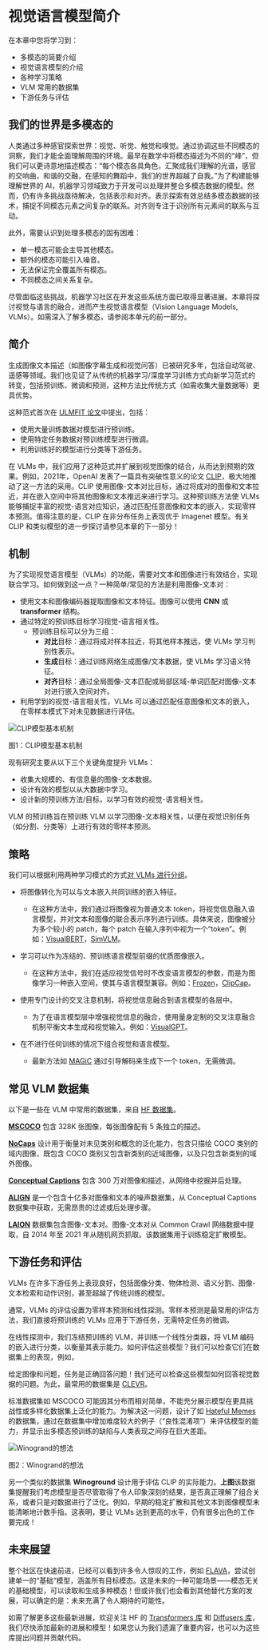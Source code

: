 # 视觉语言模型简介

在本章中您将学习到：
- 多模态的简要介绍
- 视觉语言模型的介绍
- 各种学习策略
- VLM 常用的数据集
- 下游任务与评估

## 我们的世界是多模态的

人类通过多种感官探索世界：视觉、听觉、触觉和嗅觉。通过协调这些不同模态的洞察，我们才能全面理解周围的环境。最早在数学中将模态描述为不同的“峰”，但我们可以更诗意地描述模态：“每个模态各具角色，汇聚成我们理解的光谱，感官的交响曲，和谐的交融，在感知的舞蹈中，我们的世界超越了自我。”为了构建能够理解世界的 AI，机器学习领域致力于开发可以处理并整合多模态数据的模型。然而，仍有许多挑战亟待解决，包括表示和对齐。表示探索有效总结多模态数据的技术，捕捉不同模态元素之间复杂的联系。对齐则专注于识别所有元素间的联系与互动。

此外，需要认识到处理多模态的固有困难：
- 单一模态可能会主导其他模态。
- 额外的模态可能引入噪音。
- 无法保证完全覆盖所有模态。
- 不同模态之间关系复杂。

尽管面临这些挑战，机器学习社区在开发这些系统方面已取得显著进展。本章将探讨视觉与语言的融合，进而产生视觉语言模型（Vision Language Models, VLMs）。如需深入了解多模态，请参阅本单元的前一部分。

## 简介

生成图像文本描述（如图像字幕生成和视觉问答）已被研究多年，包括自动驾驶、遥感等领域。我们也见证了从传统的机器学习/深度学习训练方式向新学习范式的转变，包括预训练、微调和预测，这种方法比传统方式（如需收集大量数据等）更具优势。

这种范式首次在 [ULMFIT 论文](https://aclanthology.org/P18-1031.pdf)中提出，包括：
- 使用大量训练数据对模型进行预训练。
- 使用特定任务数据对预训练模型进行微调。
- 利用训练好的模型进行分类等下游任务。

在 VLMs 中，我们应用了这种范式并扩展到视觉图像的结合，从而达到预期的效果。例如，2021年，OpenAI 发表了一篇具有突破性意义的论文 [CLIP](https://openai.com/research/clip)，极大地推动了这一方法的采用。CLIP 使用图像-文本对比目标，通过将成对的图像和文本拉近，并在嵌入空间中将其他图像和文本推远来进行学习。这种预训练方法使 VLMs 能够捕捉丰富的视觉-语言对应知识，通过匹配任意图像和文本的嵌入，实现零样本预测。值得注意的是，CLIP 在非分布任务上表现优于 Imagenet 模型。有关 CLIP 和类似模型的进一步探讨请参见本章的下一部分！

## 机制

为了实现视觉语言模型（VLMs）的功能，需要对文本和图像进行有效结合，实现联合学习。如何做到这一点？一种简单/常见的方法是利用图像-文本对：
- 使用文本和图像编码器提取图像和文本特征。图像可以使用 **CNN** 或 **transformer** 结构。
- 通过特定的预训练目标学习视觉-语言相关性。
    - 预训练目标可以分为三组：
        - **对比**目标：通过将成对样本拉近，将其他样本推远，使 VLMs 学习判别性表示。
        - **生成**目标：通过训练网络生成图像/文本数据，使 VLMs 学习语义特征。
        - **对齐**目标：通过全局图像-文本匹配或局部区域-单词匹配对图像-文本对进行嵌入空间对齐。
- 利用学到的视觉-语言相关性，VLMs 可以通过匹配任意图像和文本的嵌入，在零样本模式下对未见数据进行评估。

<div class="flex justify-center">
    <img src="https://huggingface.co/datasets/hf-vision/course-assets/resolve/99ac107ade7fb89aae792f3655341528e64e1fbb/clip_paper.png" alt="CLIP模型基本机制">
<p>图1：CLIP模型基本机制</p>
</div>

现有研究主要从以下三个关键角度提升 VLMs：
- 收集大规模的、有信息量的图像-文本数据。
- 设计有效的模型以从大数据中学习。
- 设计新的预训练方法/目标，以学习有效的视觉-语言相关性。

VLM 的预训练旨在预训练 VLM 以学习图像-文本相关性，以便在视觉识别任务（如分割、分类等）上进行有效的零样本预测。

## 策略

我们可以根据利用两种学习模式的方式[对 VLMs 进行分组](https://lilianweng.github.io/posts/2022-06-09-vlm/#no-training)。

- 将图像转化为可以与文本嵌入共同训练的嵌入特征。
    - 在这种方法中，我们通过将图像视为普通文本 token，将视觉信息融入语言模型，并对文本和图像的联合表示序列进行训练。具体来说，图像被分为多个较小的 patch，每个 patch 在输入序列中视为一个“token”。例如：[VisualBERT](https://arxiv.org/abs/1908.03557)，[SimVLM](https://arxiv.org/abs/2108.10904)。

- 学习可以作为冻结的、预训练语言模型前缀的优质图像嵌入。
    - 在这种方法中，我们在适应视觉信号时不改变语言模型的参数，而是为图像学习一种嵌入空间，使其与语言模型兼容。例如：[Frozen](https://arxiv.org/abs/2106.13884)，[ClipCap](https://arxiv.org/abs/2111.09734)。

- 使用专门设计的交叉注意机制，将视觉信息融合到语言模型的各层中。
    - 为了在语言模型层中增强视觉信息的融合，使用量身定制的交叉注意融合机制平衡文本生成和视觉输入。例如：[VisualGPT](https://arxiv.org/abs/2102.10407)。

- 在不进行任何训练的情况下组合视觉和语言模型。
    - 最新方法如 [MAGiC](https://arxiv.org/abs/2205.02655) 通过引导解码来生成下一个 token，无需微调。

## 常见 VLM 数据集

以下是一些在 VLM 中常用的数据集，来自 [HF 数据集](https://huggingface.co/docs/datasets/index)。

**[MSCOCO](https://huggingface.co/datasets/HuggingFaceM4/COCO)** 包含 328K 张图像，每张图像配有 5 条独立的描述。

**[NoCaps](https://huggingface.co/datasets/HuggingFaceM4/NoCaps)** 设计用于衡量对未见类别和概念的泛化能力，包含只描绘 COCO 类别的域内图像，既包含 COCO 类别又包含新类别的近域图像，以及只包含新类别的域外图像。

**[Conceptual Captions](https://huggingface.co/datasets/conceptual_captions)** 包含 300 万对图像和描述，从网络中挖掘并后处理。

**[ALIGN](https://huggingface.co/blog/vit-align)** 是一个包含十亿多对图像和文本的噪声数据集，从 Conceptual Captions 数据集中获取，无需昂贵的过滤或后处理步骤。

**[LAION](https://huggingface.co/collections/laion/openclip-datacomp-64fcac9eb961d0d12cb30bc3)** 数据集包含图像-文本对。图像-文本对从 Common Crawl 网络数据中提取，自 2014 年至 2021 年从随机网页抓取。该数据集用于训练稳定扩散模型。

## 下游任务和评估

VLMs 在许多下游任务上表现良好，包括图像分类、物体检测、语义分割、图像-文本检索和动作识别，甚至超越了传统训练的模型。

通常，VLMs 的评估设置为零样本预测和线性探测。零样本预测是最常用的评估方法，我们直接将预训练的 VLMs 应用于下游任务，无需特定任务的微调。

在线性探测中，我们冻结预训练的 VLM，并训练一个线性分类器，将 VLM 编码的嵌入进行分类，以衡量其表示能力。如何评估这些模型？我们可以检查它们在数据集上的表现，例如，

给定图像和问题，任务是正确回答问题！我们还可以检查这些模型如何回答视觉数据的问题。为此，最常用的数据集是 [CLEVR](https://cs.stanford.edu/people/jcjohns/clevr/)。

标准数据集如 MSCOCO 可能因其分布而相对简单，不能充分展示模型在更具挑战性或多样化数据集上泛化的能力。为解决这一问题，设计了如 [Hateful Memes](https://arxiv.org/abs/2005.04790) 的数据集，通过在数据集中增加难度较大的例子（“良性混淆项”）来评估模型的能力，并显示出多模态预训练的缺陷与人类表现之间存在巨大差距。

<div class="flex justify-center">
    <img src="https://huggingface.co/datasets/hf-vision/course-assets/resolve/99ac107ade7fb89aae792f3655341528e64e1fbb/winogrand_paper.png" alt="Winogrand的想法">
<p>图2：Winogrand的想法</p>
</div>

另一个类似的数据集 **Winoground** 设计用于评估 CLIP 的实际能力。**上图**该数据集提醒我们考虑模型是否尽管取得了令人印象深刻的结果，是否真正理解了组合关系，或者只是对数据进行了泛化。例如，早期的稳定扩散和其他文本到图像模型未能清晰地计数手指。这表明，要让 VLMs 达到更高的水平，仍有很多出色的工作要完成！

## 未来展望

整个社区在快速前进，已经可以看到许多令人惊叹的工作，例如 [FLAVA](https://arxiv.org/abs/2112.04482)，尝试创建单一的“基础”模型，涵盖所有目标模态。这是未来的一种可能场景——模态无关的基础模型，可以读取和生成多种模态！但或许我们也会看到其他替代方案的发展，可以确定的是：未来充满了令人期待的可能性。

如需了解更多这些最新进展，欢迎关注 HF 的 [Transformers 库](https://huggingface.co/docs/transformers/index) 和 [Diffusers 库](https://huggingface.co/docs/diffusers/index)，我们尽快添加最新的进展和模型！如果您认为我们遗漏了重要内容，也可以为这些库提出问题并贡献代码。
